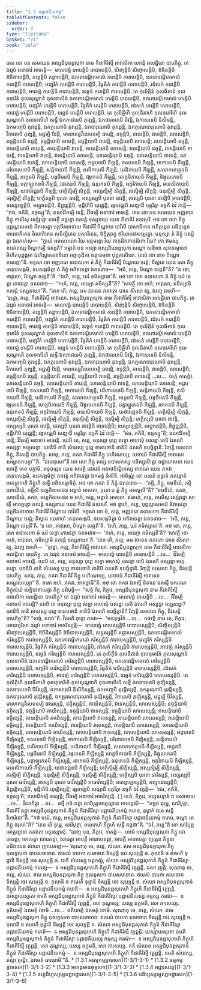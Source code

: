 ```yaml
---
title: "1.3 បព្ពាជនីយកម្ម"
tableOfContents: false
sidebar:
  order: 3
type: "tipitaka"
basket: "vi"
book: "cula"
---
```



<DynamicBreadcrumb />

<Division number="21" book="cula">

<Paragraph number="118" book="cula">
តេន ខោ បន សមយេន អស្សជិបុនព្ពសុកា នាម កីដាគិរិស្មឹ អាវាសិកា ហោន្តិ អលជ្ជិនោ បាបភិក្ខូ. តេ ឯវរូបំ អនាចារំ អាចរន្តិ—  មាលាវច្ឆំ រោបេន្តិបិ រោបាបេន្តិបិ, សិញ្ចន្តិបិ សិញ្ចាបេន្តិបិ, ឱចិនន្តិបិ ឱចិនាបេន្តិបិ, គន្ថេន្តិបិ គន្ថាបេន្តិបិ, ឯកតោវណ្ដិកមាលំ ករោន្តិបិ ការាបេន្តិបិ, ឧភតោវណ្ដិកមាលំ ករោន្តិបិ ការាបេន្តិបិ, មញ្ជរិកំ ករោន្តិបិ ការាបេន្តិបិ, វិធូតិកំ ករោន្តិបិ ការាបេន្តិបិ, វដំសកំ ករោន្តិបិ ការាបេន្តិបិ, អាវេឡំ ករោន្តិបិ ការាបេន្តិបិ, ឧរច្ឆទំ ករោន្តិបិ ការាបេន្តិបិ. តេ កុលិត្ថីនំ កុលធីតានំ កុលកុមារីនំ កុលសុណ្ហានំ កុលទាសីនំ ឯកតោវណ្ដិកមាលំ ហរន្តិបិ ហរាបេន្តិបិ, ឧភតោវណ្ដិកមាលំ ហរន្តិបិ ហរាបេន្តិបិ, មញ្ជរិកំ ហរន្តិបិ ហរាបេន្តិបិ, វិធូតិកំ ហរន្តិបិ ហរាបេន្តិបិ, វដំសកំ ហរន្តិបិ ហរាបេន្តិបិ, អាវេឡំ ហរន្តិបិ ហរាបេន្តិបិ, ឧរច្ឆទំ ហរន្តិបិ ហរាបេន្តិបិ. តេ កុលិត្ថីហិ កុលធីតាហិ កុលកុមារីហិ កុលសុណ្ហាហិ កុលទាសីហិ សទ្ធឹ ឯកភាជនេបិ ភុញ្ជន្តិ, ឯកថាលកេបិ បិវន្តិ, ឯកាសនេបិ និសីទន្តិ, ឯកមញ្ចេបិ តុវដ្ដេន្តិ, ឯកត្ថរណាបិ តុវដ្ដេន្តិ, ឯកបាវុរណាបិ តុវដ្ដេន្តិ, ឯកត្ថរណបាវុរណាបិ តុវដ្ដេន្តិ, វិកាលេបិ ភុញ្ជន្តិ, មជ្ជម្បិ បិវន្តិ, មាលាគន្ធវិលេបនម្បិ ធារេន្តិ, នច្ចន្តិបិ, គាយន្តិបិ, វាទេន្តិបិ, លាសេន្តិបិ; នច្ចន្តិយាបិ នច្ចន្តិ, នច្ចន្តិយាបិ គាយន្តិ, នច្ចន្តិយាបិ វាទេន្តិ, នច្ចន្តិយាបិ លាសេន្តិ; គាយន្តិយាបិ នច្ចន្តិ, គាយន្តិយាបិ គាយន្តិ, គាយន្តិយាបិ វាទេន្តិ, គាយន្តិយាបិ លាសេន្តិ; វាទេន្តិយាបិ នច្ចន្តិ, វាទេន្តិយាបិ គាយន្តិ, វាទេន្តិយាបិ វាទេន្តិ, វាទេន្តិយាបិ លាសេន្តិ; លាសេន្តិយាបិ នច្ចន្តិ, លាសេន្តិយាបិ គាយន្តិ, លាសេន្តិយាបិ វាទេន្តិ, លាសេន្តិយាបិ លាសេន្តិ; អដ្ឋបទេបិ កីឡន្តិ, ទសបទេបិ កីឡន្តិ, អាកាសេបិ កីឡន្តិ, បរិហារបថេបិ កីឡន្តិ, សន្តិកាយបិ កីឡន្តិ, ខលិកាយបិ កីឡន្តិ, ឃដិកាយបិ កីឡន្តិ, សលាកហត្ថេនបិ កីឡន្តិ, អក្ខេនបិ កីឡន្តិ, បង្គចីរេនបិ កីឡន្តិ, វង្កកេនបិ កីឡន្តិ, មោក្ខចិកាយបិ កីឡន្តិ, ចិង្គុលកេនបិ កីឡន្តិ, បត្តាឡ្ហកេនបិ កីឡន្តិ, រថកេនបិ កីឡន្តិ, ធនុកេនបិ កីឡន្តិ, អក្ខរិកាយបិ កីឡន្តិ, មនេសិកាយបិ កីឡន្តិ, យថាវជ្ជេនបិ កីឡន្តិ; ហត្ថិស្មិម្បិ សិក្ខន្តិ, អស្សស្មិម្បិ សិក្ខន្តិ, រថស្មិម្បិ សិក្ខន្តិ, ធនុស្មិម្បិ សិក្ខន្តិ, ថរុស្មិម្បិ សិក្ខន្តិ; ហត្ថិស្សបិ បុរតោ ធាវន្តិ, អស្សស្សបិ បុរតោ ធាវន្តិ, រថស្សបិ បុរតោ ធាវន្តិបិ អាធាវន្តិបិ; ឧស្សេឡេន្តិបិ, អប្ផោដេន្តិបិ, និព្ពុជ្ឈន្តិបិ, មុដ្ឋីហិបិ យុជ្ឈន្តិ; រង្គមជ្ឈេបិ សង្ឃាដឹ បត្ថរិត្វា នច្ចកឹ ឯវំ វទន្តិ—  “ឥធ, ភគិនិ, នច្ចស្សូ”តិ; នលាដិកម្បិ ទេន្តិ; វិវិធម្បិ អនាចារំ អាចរន្តិ.


</Paragraph>

</Division>
<Division number="22" book="cula">

<Paragraph number="119" book="cula">
តេន ខោ បន សមយេន អញ្ញតរោ ភិក្ខុ កាសីសុ វស្សំវុដ្ឋោ សាវត្ថឹ គច្ឆន្តោ ភគវន្តំ ទស្សនាយ យេន កីដាគិរិ តទវសរិ. អថ ខោ សោ ភិក្ខុ បុព្ពណ្ហសមយំ និវាសេត្វា បត្តចីវរមាទាយ កីដាគិរឹ បិណ្ឌាយ បាវិសិ បាសាទិកេន អភិក្កន្តេន បដិក្កន្តេន អាលោកិតេន វិលោកិតេន សមិញ្ជិតេន បសារិតេន, ឱក្ខិត្តចក្ខុ ឥរិយាបថសម្បន្នោ. មនុស្សា តំ ភិក្ខុំ បស្សិត្វា ឯវមាហំសុ—  “ក្វាយំ អពលពលោ វិយ មន្ទមន្ទោ វិយ ភាកុដិកភាកុដិកោ វិយ? កោ ឥមស្ស ឧបគតស្ស បិណ្ឌកម្បិ ទស្សតិ? អម្ហាកំ បន អយ្យា អស្សជិបុនព្ពសុកា សណ្ហា សខិលា សុខសម្ភាសា មិហិតបុព្ពង្គមា ឯហិស្វាគតវាទិនោ អព្ភាកុដិកា ឧត្តានមុខា បុព្ពភាសិនោ. តេសំ ខោ នាម បិណ្ឌោ ទាតព្ពោ”តិ.


</Paragraph>

<Paragraph number="120" book="cula">
អទ្ទសា ខោ អញ្ញតរោ ឧបាសកោ តំ ភិក្ខុំ កីដាគិរិស្មឹ បិណ្ឌាយ ចរន្តំ; ទិស្វាន យេន សោ ភិក្ខុ តេនុបសង្កមិ, ឧបសង្កមិត្វា តំ ភិក្ខុំ អភិវាទេត្វា ឯតទវោច—  “អបិ, ភន្តេ, បិណ្ឌោ លព្ភតី”តិ? “ន ខោ, អាវុសោ, បិណ្ឌោ លព្ភតី”តិ. “ឯហិ, ភន្តេ, ឃរំ គមិស្សាមា”តិ. អថ ខោ សោ ឧបាសកោ តំ ភិក្ខុំ ឃរំ នេត្វា ភោជេត្វា ឯតទវោច—  “កហំ, ភន្តេ, អយ្យោ គមិស្សតី”តិ? “សាវត្ថឹ ខោ អហំ, អាវុសោ, គមិស្សាមិ ភគវន្តំ ទស្សនាយា”តិ. “តេន ហិ, ភន្តេ, មម វចនេន ភគវតោ បាទេ សិរសា វន្ទ, ឯវញ្ច វទេហិ—  ‘ទុដ្ឋោ, ភន្តេ, កីដាគិរិស្មឹ អាវាសោ. អស្សជិបុនព្ពសុកា នាម កីដាគិរិស្មឹ អាវាសិកា អលជ្ជិនោ បាបភិក្ខូ. តេ ឯវរូបំ អនាចារំ អាចរន្តិ—  មាលាវច្ឆំ រោបេន្តិបិ រោបាបេន្តិបិ, សិញ្ចន្តិបិ សិញ្ចាបេន្តិបិ, ឱចិនន្តិបិ ឱចិនាបេន្តិបិ, គន្ថេន្តិបិ គន្ថាបេន្តិបិ, ឯកតោវណ្ដិកមាលំ ករោន្តិបិ ការាបេន្តិបិ, ឧភតោវណ្ដិកមាលំ ករោន្តិបិ ការាបេន្តិបិ, មញ្ជរិកំ ករោន្តិបិ ការាបេន្តិបិ, វិធូតិកំ ករោន្តិបិ ការាបេន្តិបិ, វដំសកំ ករោន្តិបិ ការាបេន្តិបិ, អាវេឡំ ករោន្តិបិ ការាបេន្តិបិ, ឧរច្ឆទំ ករោន្តិបិ ការាបេន្តិបិ. តេ កុលិត្ថីនំ កុលធីតានំ កុលកុមារីនំ កុលសុណ្ហានំ កុលទាសីនំ ឯកតោវណ្ដិកមាលំ ហរន្តិបិ ហរាបេន្តិបិ, ឧភតោវណ្ដិកមាលំ ហរន្តិបិ ហរាបេន្តិបិ, មញ្ជរិកំ ហរន្តិបិ ហរាបេន្តិបិ, វិធូតិកំ ហរន្តិបិ ហរាបេន្តិបិ, វដំសកំ ហរន្តិបិ ហរាបេន្តិបិ, អាវេឡំ ហរន្តិបិ ហរាបេន្តិបិ, ឧរច្ឆទំ ហរន្តិបិ ហរាបេន្តិបិ.


</Paragraph>

<Paragraph number="121" book="cula">
តេ កុលិត្ថីហិ កុលធីតាហិ កុលកុមារីហិ កុលសុណ្ហាហិ កុលទាសីហិ សទ្ធឹ ឯកភាជនេបិ ភុញ្ជន្តិ, ឯកថាលកេបិ បិវន្តិ, ឯកាសនេបិ និសីទន្តិ, ឯកមញ្ចេបិ តុវដ្ដេន្តិ, ឯកត្ថរណាបិ តុវដ្ដេន្តិ, ឯកបាវុរណាបិ តុវដ្ដេន្តិ, ឯកត្ថរណបាវុរណាបិ តុវដ្ដេន្តិ, វិកាលេបិ ភុញ្ជន្តិ, មជ្ជម្បិ បិវន្តិ, មាលាគន្ធវិលេបនម្បិ ធារេន្តិ, នច្ចន្តិបិ, គាយន្តិបិ, វាទេន្តិបិ, លាសេន្តិបិ; នច្ចន្តិយាបិ នច្ចន្តិ, នច្ចន្តិយាបិ គាយន្តិ, នច្ចន្តិយាបិ វាទេន្តិ, នច្ចន្តិយាបិ លាសេន្តិ …បេ…  (ចក្កំ កាតព្ពំ). លាសេន្តិយាបិ នច្ចន្តិ, លាសេន្តិយាបិ គាយន្តិ, លាសេន្តិយាបិ វាទេន្តិ, លាសេន្តិយាបិ លាសេន្តិ; អដ្ឋបទេបិ កីឡន្តិ, ទសបទេបិ កីឡន្តិ, អាកាសេបិ កីឡន្តិ, បរិហារបថេបិ កីឡន្តិ, សន្តិកាយបិ កីឡន្តិ, ខលិកាយបិ កីឡន្តិ, ឃដិកាយបិ កីឡន្តិ, សលាកហត្ថេនបិ កីឡន្តិ, អក្ខេនបិ កីឡន្តិ, បង្គចីរេនបិ កីឡន្តិ, វង្កកេនបិ កីឡន្តិ, មោក្ខចិកាយបិ កីឡន្តិ, ចិង្គុលកេនបិ កីឡន្តិ, បត្តាឡ្ហកេនបិ កីឡន្តិ, រថកេនបិ កីឡន្តិ, ធនុកេនបិ កីឡន្តិ, អក្ខរិកាយបិ កីឡន្តិ, មនេសិកាយបិ កីឡន្តិ, យថាវជ្ជេនបិ កីឡន្តិ; ហត្ថិស្មិម្បិ សិក្ខន្តិ, អស្សស្មិម្បិ សិក្ខន្តិ, រថស្មិម្បិ សិក្ខន្តិ, ធនុស្មិម្បិ សិក្ខន្តិ, ថរុស្មិម្បិ សិក្ខន្តិ; ហត្ថិស្សបិ បុរតោ ធាវន្តិ, អស្សស្សបិ បុរតោ ធាវន្តិ, រថស្សបិ បុរតោ ធាវន្តិបិ អាធាវន្តិបិ; ឧស្សេឡេន្តិបិ, អប្ផោដេន្តិបិ, និព្ពុជ្ឈន្តិបិ, មុដ្ឋីហិបិ យុជ្ឈន្តិ; រង្គមជ្ឈេបិ សង្ឃាដឹ បត្ថរិត្វា នច្ចកឹ ឯវំ វទន្តិ—  “ឥធ, ភគិនិ, នច្ចស្សូ”តិ; នលាដិកម្បិ ទេន្តិ; វិវិធម្បិ អនាចារំ អាចរន្តិ. យេបិ តេ, ភន្តេ, មនុស្សា បុព្ពេ សទ្ធា អហេសុំ បសន្នា តេបិ ឯតរហិ អស្សទ្ធា អប្បសន្នា. យានិបិ តានិ សំឃស្ស បុព្ពេ ទានបថានិ តានិបិ ឯតរហិ ឧបច្ឆិន្នានិ. រិញ្ចន្តិ បេសលា ភិក្ខូ, និវសន្តិ បាបភិក្ខូ. សាធុ, ភន្តេ, ភគវា កីដាគិរឹ ភិក្ខូ បហិណេយ្យ, យថាយំ កីដាគិរិស្មឹ អាវាសោ សណ្ឋហេយ្យា’”តិ.


</Paragraph>

<Paragraph number="122" book="cula">
“ឯវមាវុសោ”តិ ខោ សោ ភិក្ខុ តស្ស ឧបាសកស្ស បដិស្សុណិត្វា ឧដ្ឋាយាសនា យេន សាវត្ថិ តេន បក្កាមិ. អនុបុព្ពេន យេន សាវត្ថិ ជេតវនំ អនាថបិណ្ឌិកស្ស អារាមោ យេន ភគវា តេនុបសង្កមិ, ឧបសង្កមិត្វា ភគវន្តំ អភិវាទេត្វា ឯកមន្តំ និសីទិ. អាចិណ្ណំ ខោ បនេតំ ពុទ្ធានំ ភគវន្តានំ អាគន្តុកេហិ ភិក្ខូហិ សទ្ធឹ បដិសម្មោទិតុំ. អថ ខោ ភគវា តំ ភិក្ខុំ ឯតទវោច—  “កច្ចិ, ភិក្ខុ, ខមនីយំ, កច្ចិ យាបនីយំ, កច្ចិសិ អប្បកិលមថេន អទ្ធានំ អាគតោ, កុតោ ច ត្វំ ភិក្ខុ អាគច្ឆសី”តិ? “ខមនីយំ, ភគវា, យាបនីយំ, ភគវា; អប្បកិលមថេន ច អហំ, ភន្តេ, អទ្ធានំ អាគតោ. ឥធាហំ, ភន្តេ, កាសីសុ វស្សំវុដ្ឋោ សាវត្ថឹ អាគច្ឆន្តោ ភគវន្តំ ទស្សនាយ យេន កីដាគិរិ តទវសរឹ. អថ ខ្វាហំ, ភន្តេ, បុព្ពណ្ហសមយំ និវាសេត្វា បត្តចីវរមាទាយ កីដាគិរឹ បិណ្ឌាយ បាវិសឹ. អទ្ទសា ខោ មំ, ភន្តេ, អញ្ញតរោ ឧបាសកោ កីដាគិរិស្មឹ បិណ្ឌាយ ចរន្តំ; ទិស្វាន យេនាហំ តេនុបសង្កមិ, ឧបសង្កមិត្វា មំ អភិវាទេត្វា ឯតទវោច—  ‘អបិ, ភន្តេ, បិណ្ឌោ លព្ភតី’តិ. ‘ន ខោ, អាវុសោ, បិណ្ឌោ លព្ភតី’តិ. ‘ឯហិ, ភន្តេ, ឃរំ គមិស្សាមា’តិ. អថ ខោ, ភន្តេ, សោ ឧបាសកោ មំ ឃរំ នេត្វា ភោជេត្វា ឯតទវោច—  ‘កហំ, ភន្តេ, អយ្យោ គមិស្សតី’តិ? ‘សាវត្ថឹ ខោ អហំ, អាវុសោ, គមិស្សាមិ ភគវន្តំ ទស្សនាយា’តិ. ‘តេន ហិ, ភន្តេ, មម វចនេន ភគវតោ បាទេ សិរសា វន្ទ, ឯវញ្ច វទេហិ—  “ទុដ្ឋោ, ភន្តេ, កីដាគិរិស្មឹ អាវាសោ. អស្សជិបុនព្ពសុកា នាម កីដាគិរិស្មឹ អាវាសិកា អលជ្ជិនោ បាបភិក្ខូ. តេ ឯវរូបំ អនាចារំ អាចរន្តិ—  មាលាវច្ឆំ រោបេន្តិបិ រោបាបេន្តិបិ …បេ…  វិវិធម្បិ អនាចារំ អាចរន្តិ. យេបិ តេ, ភន្តេ, មនុស្សា បុព្ពេ សទ្ធា អហេសុំ បសន្នា តេបិ ឯតរហិ អស្សទ្ធា អប្បសន្នា. យានិបិ តានិ សំឃស្ស បុព្ពេ ទានបថានិ តានិបិ ឯតរហិ ឧបច្ឆិន្នានិ. រិញ្ចន្តិ បេសលា ភិក្ខូ, និវសន្តិ បាបភិក្ខូ. សាធុ, ភន្តេ, ភគវា កីដាគិរឹ ភិក្ខូ បហិណេយ្យ, យថាយំ កីដាគិរិស្មឹ អាវាសោ សណ្ឋហេយ្យា”’តិ. តតោ អហំ, ភគវា, អាគច្ឆាមី”តិ.


</Paragraph>

</Division>
<Division number="23" book="cula">

<Paragraph number="123" book="cula">
អថ ខោ ភគវា ឯតស្មឹ និទានេ ឯតស្មឹ បករណេ ភិក្ខុសំឃំ សន្និបាតាបេត្វា ភិក្ខូ បដិបុច្ឆិ—  “សច្ចំ កិរ, ភិក្ខវេ, អស្សជិបុនព្ពសុកា នាម កីដាគិរិស្មឹ អាវាសិកា អលជ្ជិនោ បាបភិក្ខូ? តេ ឯវរូបំ អនាចារំ អាចរន្តិ—  មាលាវច្ឆំ រោបេន្តិបិ …បេ…  វិវិធម្បិ អនាចារំ អាចរន្តិ? យេបិ តេ មនុស្សា បុព្ពេ សទ្ធា អហេសុំ បសន្នា តេបិ ឯតរហិ អស្សទ្ធា អប្បសន្នា? យានិបិ តានិ សំឃស្ស បុព្ពេ ទានបថានិ តានិបិ ឯតរហិ ឧបច្ឆិន្នានិ? រិញ្ចន្តិ បេសលា ភិក្ខូ, និវសន្តិ បាបភិក្ខូ”តិ? “សច្ចំ, ភគវា”តិ. វិគរហិ ពុទ្ធោ ភគវា—  “អននុច្ឆវិកំ …បេ…  កថញ្ហិ នាម តេ, ភិក្ខវេ, មោឃបុរិសា ឯវរូបំ អនាចារំ អាចរិស្សន្តិ—  មាលាវច្ឆំ រោបេស្សន្តិបិ រោបាបេស្សន្តិបិ, សិញ្ចិស្សន្តិបិ សិញ្ចាបេស្សន្តិបិ, ឱចិនិស្សន្តិបិ ឱចិនាបេស្សន្តិបិ, គន្ថេស្សន្តិបិ គន្ថាបេស្សន្តិបិ, ឯកតោវណ្ដិកមាលំ ករិស្សន្តិបិ ការាបេស្សន្តិបិ, ឧភតោវណ្ដិកមាលំ ករិស្សន្តិបិ ការាបេស្សន្តិបិ, មញ្ជរិកំ ករិស្សន្តិបិ ការាបេស្សន្តិបិ, វិធូតិកំ ករិស្សន្តិបិ ការាបេស្សន្តិបិ, វដំសកំ ករិស្សន្តិបិ ការាបេស្សន្តិបិ, អាវេឡំ ករិស្សន្តិបិ ការាបេស្សន្តិបិ, ឧរច្ឆទំ ករិស្សន្តិបិ ការាបេស្សន្តិបិ. តេ កុលិត្ថីនំ កុលធីតានំ កុលកុមារីនំ កុលសុណ្ហានំ កុលទាសីនំ ឯកតោវណ្ដិកមាលំ ហរិស្សន្តិបិ ហរាបេស្សន្តិបិ, ឧភតោវណ្ដិកមាលំ ហរិស្សន្តិបិ ហរាបេស្សន្តិបិ, មញ្ជរិកំ ហរិស្សន្តិបិ ហរាបេស្សន្តិបិ, វិធូតិកំ ហរិស្សន្តិបិ ហរាបេស្សន្តិបិ, វដំសកំ ហរិស្សន្តិបិ ហរាបេស្សន្តិបិ, អាវេឡំ ហរិស្សន្តិបិ ហរាបេស្សន្តិបិ, ឧរច្ឆទំ ហរិស្សន្តិបិ ហរាបេស្សន្តិបិ. តេ កុលិត្ថីហិ កុលធីតាហិ កុលកុមារីហិ កុលសុណ្ហាហិ កុលទាសីហិ សទ្ធឹ ឯកភាជនេបិ ភុញ្ជិស្សន្តិ, ឯកថាលកេបិ បិវិស្សន្តិ, ឯកាសនេបិ និសីទិស្សន្តិ, ឯកមញ្ចេបិ តុវដ្ដិស្សន្តិ, ឯកត្ថរណាបិ តុវដ្ដិស្សន្តិ, ឯកបាវុរណាបិ តុវដ្ដិស្សន្តិ, ឯកត្ថរណបាវុរណាបិ តុវដ្ដិស្សន្តិ, វិកាលេបិ ភុញ្ជិស្សន្តិ, មជ្ជម្បិ បិវិស្សន្តិ, មាលាគន្ធវិលេបនម្បិ ធារេស្សន្តិ, នច្ចិស្សន្តិបិ, គាយិស្សន្តិបិ, វាទេស្សន្តិបិ, លាសេស្សន្តិបិ; នច្ចន្តិយាបិ នច្ចិស្សន្តិ, នច្ចន្តិយាបិ គាយិស្សន្តិ, នច្ចន្តិយាបិ វាទេស្សន្តិ, នច្ចន្តិយាបិ លាសេស្សន្តិ; គាយន្តិយាបិ នច្ចិស្សន្តិ, គាយន្តិយាបិ គាយិស្សន្តិ, គាយន្តិយាបិ វាទេស្សន្តិ, គាយន្តិយាបិ លាសេស្សន្តិ; វាទេន្តិយាបិ នច្ចិស្សន្តិ, វាទេន្តិយាបិ គាយិស្សន្តិ, វាទេន្តិយាបិ វាទេស្សន្តិ, វាទេន្តិយាបិ លាសេស្សន្តិ; លាសេន្តិយាបិ នច្ចិស្សន្តិ, លាសេន្តិយាបិ គាយិស្សន្តិ, លាសេន្តិយាបិ វាទេស្សន្តិ, លាសេន្តិយាបិ លាសេស្សន្តិ; អដ្ឋបទេបិ កីឡិស្សន្តិ, ទសបទេបិ កីឡិស្សន្តិ, អាកាសេបិ កីឡិស្សន្តិ, បរិហារបថេបិ កីឡិស្សន្តិ, សន្តិកាយបិ កីឡិស្សន្តិ, ខលិកាយបិ កីឡិស្សន្តិ, ឃដិកាយបិ កីឡិស្សន្តិ, សលាកហត្ថេនបិ កីឡិស្សន្តិ, អក្ខេនបិ កីឡិស្សន្តិ, បង្គចីរេនបិ កីឡិស្សន្តិ, វង្កកេនបិ កីឡិស្សន្តិ មោក្ខចិកាយបិ កីឡិស្សន្តិ, ចិង្គុលកេនបិ កីឡិស្សន្តិ, បត្តាឡ្ហកេនបិ កីឡិស្សន្តិ, រថកេនបិ កីឡិស្សន្តិ, ធនុកេនបិ កីឡិស្សន្តិ, អក្ខរិកាយបិ កីឡិស្សន្តិ, មនេសិកាយបិ កីឡិស្សន្តិ, យថាវជ្ជេនបិ កីឡិស្សន្តិ; ហត្ថិស្មិម្បិ សិក្ខិស្សន្តិ, អស្សស្មិម្បិ សិក្ខិស្សន្តិ, រថស្មិម្បិ សិក្ខិស្សន្តិ, ធនុស្មិម្បិ សិក្ខិស្សន្តិ, ថរុស្មិម្បិ សិក្ខិស្សន្តិ; ហត្ថិស្សបិ បុរតោ ធាវិស្សន្តិ, អស្សស្សបិ បុរតោ ធាវិស្សន្តិ, រថស្សបិ បុរតោ ធាវិស្សន្តិបិ អាធាវិស្សន្តិបិ; ឧស្សេឡេស្សន្តិបិ, អប្ផោដេស្សន្តិបិ, និព្ពុជ្ឈិស្សន្តិបិ, មុដ្ឋីហិបិ យុជ្ឈិស្សន្តិ; រង្គមជ្ឈេបិ សង្ឃាដឹ បត្ថរិត្វា នច្ចកឹ ឯវំ វក្ខន្តិ—  ‘ឥធ, ភគិនិ, នច្ចស្សូ’តិ; នលាដិកម្បិ ទស្សន្តិ; វិវិធម្បិ អនាចារំ អាចរិស្សន្តិ. ( ) នេតំ, ភិក្ខវេ, អប្បសន្នានំ វា បសាទាយ …បេ…  វិគរហិត្វា …បេ…  ធម្មឹ កថំ កត្វា សារិបុត្តមោគ្គល្លានេ អាមន្តេសិ—  “គច្ឆថ តុម្ហេ, សារិបុត្តា, កីដាគិរឹ គន្ត្វា អស្សជិបុនព្ពសុកានំ ភិក្ខូនំ កីដាគិរិស្មា បព្ពាជនីយកម្មំ ករោថ, តុម្ហាកំ ឯតេ សទ្ធិវិហារិនោ”តិ.


</Paragraph>

<Paragraph number="124" book="cula">
“កថំ មយំ, ភន្តេ, អស្សជិបុនព្ពសុកានំ ភិក្ខូនំ កីដាគិរិស្មា បព្ពាជនីយកម្មំ ករោម, ចណ្ឌា តេ ភិក្ខូ ផរុសា”តិ? “តេន ហិ តុម្ហេ, សារិបុត្តា, ពហុកេហិ ភិក្ខូហិ សទ្ធឹ គច្ឆថា”តិ. “ឯវំ, ភន្តេ”តិ ខោ សារិបុត្តមោគ្គល្លានា ភគវតោ បច្ចស្សោសុំ. “ឯវញ្ច បន, ភិក្ខវេ, កាតព្ពំ—  បឋមំ អស្សជិបុនព្ពសុកា ភិក្ខូ ចោទេតព្ពា, ចោទេត្វា សារេតព្ពា, សារេត្វា អាបត្តឹ អារោបេតព្ពា, អាបត្តឹ អារោបេត្វា ព្យត្តេន ភិក្ខុនា បដិពលេន សំឃោ ញាបេតព្ពោ—


</Paragraph>

</Division>
<Division number="24" book="cula">

<Paragraph number="125" book="cula">
‘សុណាតុ មេ, ភន្តេ, សំឃោ. ឥមេ អស្សជិបុនព្ពសុកា ភិក្ខូ កុលទូសកា បាបសមាចារា. ឥមេសំ បាបកា សមាចារា ទិស្សន្តិ ចេវ សុយ្យន្តិ ច. កុលានិ ច ឥមេហិ ទុដ្ឋានិ ទិស្សន្តិ ចេវ សុយ្យន្តិ ច. យទិ សំឃស្ស បត្តកល្លំ, សំឃោ អស្សជិបុនព្ពសុកានំ ភិក្ខូនំ កីដាគិរិស្មា បព្ពាជនីយកម្មំ ករេយ្យ—  ន អស្សជិបុនព្ពសុកេហិ ភិក្ខូហិ កីដាគិរិស្មឹ វត្ថព្ពន្តិ. ឯសា ញត្តិ.


</Paragraph>

<Paragraph number="126" book="cula">
សុណាតុ មេ, ភន្តេ, សំឃោ. ឥមេ អស្សជិបុនព្ពសុកា ភិក្ខូ កុលទូសកា បាបសមាចារា. ឥមេសំ បាបកា សមាចារា ទិស្សន្តិ ចេវ សុយ្យន្តិ ច. កុលានិ ច ឥមេហិ ទុដ្ឋានិ ទិស្សន្តិ ចេវ សុយ្យន្តិ ច. សំឃោ អស្សជិបុនព្ពសុកានំ ភិក្ខូនំ កីដាគិរិស្មា បព្ពាជនីយកម្មំ ករោតិ—  ន អស្សជិបុនព្ពសុកេហិ ភិក្ខូហិ កីដាគិរិស្មឹ វត្ថព្ពន្តិ. យស្សាយស្មតោ ខមតិ អស្សជិបុនព្ពសុកានំ ភិក្ខូនំ កីដាគិរិស្មា បព្ពាជនីយស្ស កម្មស្ស ករណំ—  ន អស្សជិបុនព្ពសុកេហិ ភិក្ខូហិ កីដាគិរិស្មឹ វត្ថព្ពន្តិ, សោ តុណ្ហស្ស; យស្ស នក្ខមតិ, សោ ភាសេយ្យ.


</Paragraph>

<Paragraph number="127" book="cula">
ទុតិយម្បិ ឯតមត្ថំ វទាមិ …បេ…  តតិយម្បិ ឯតមត្ថំ វទាមិ. សុណាតុ មេ, ភន្តេ, សំឃោ. ឥមេ អស្សជិបុនព្ពសុកា ភិក្ខូ កុលទូសកា បាបសមាចារា. ឥមេសំ បាបកា សមាចារា ទិស្សន្តិ ចេវ សុយ្យន្តិ ច. កុលានិ ច ឥមេហិ ទុដ្ឋានិ ទិស្សន្តិ ចេវ សុយ្យន្តិ ច. សំឃោ អស្សជិបុនព្ពសុកានំ ភិក្ខូនំ កីដាគិរិស្មា បព្ពាជនីយកម្មំ ករោតិ—  ន អស្សជិបុនព្ពសុកេហិ ភិក្ខូហិ កីដាគិរិស្មឹ វត្ថព្ពន្តិ. យស្សាយស្មតោ ខមតិ អស្សជិបុនព្ពសុកានំ ភិក្ខូនំ កីដាគិរិស្មា បព្ពាជនីយស្ស កម្មស្ស ករណំ—  ន អស្សជិបុនព្ពសុកេហិ ភិក្ខូហិ កីដាគិរិស្មឹ វត្ថព្ពន្តិ, សោ តុណ្ហស្ស; យស្ស នក្ខមតិ, សោ ភាសេយ្យ.


</Paragraph>

<Paragraph number="128" book="cula">
កតំ សំឃេន អស្សជិបុនព្ពសុកានំ ភិក្ខូនំ កីដាគិរិស្មា បព្ពាជនីយកម្មំ—  ន អស្សជិបុនព្ពសុកេហិ ភិក្ខូហិ កីដាគិរិស្មឹ វត្ថព្ពន្តិ. ខមតិ សំឃស្ស, តស្មា តុណ្ហី, ឯវមេតំ ធារយាមី’”តិ.

</Paragraph>
</Division>

<TableOfContents book="cula" section="1.3">
* [1.3.1 អធម្មកម្មទ្វាទសក](1-3/1-3-1)
* [1.3.2 ធម្មកម្មទ្វាទសក](1-3/1-3-2)
* [1.3.3 អាកង្ខមានចុទ្ទសក](1-3/1-3-3)
* [1.3.4 អដ្ឋារសវត្ត](1-3/1-3-4)
* [1.3.5 នប្បដិប្បស្សម្ភេតព្ពអដ្ឋារសក](1-3/1-3-5)
* [1.3.6 បដិប្បស្សម្ភេតព្ពអដ្ឋារសក](1-3/1-3-6)
</TableOfContents>
